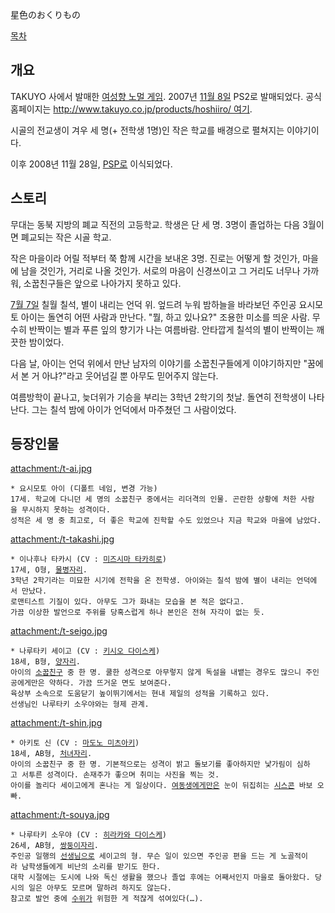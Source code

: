 星色のおくりもの

[[목차]]
== 개요 ==
TAKUYO 사에서 발매한 [[여성향 노멀 게임]]. 2007년 [[11월 8일]] PS2로 발매되었다.
공식 홈페이지는 [[http://www.takuyo.co.jp/products/hoshiiro/ 여기]].

시골의 전교생이 겨우 세 명(+ 전학생 1명)인 작은 학교를 배경으로 펼쳐지는 이야기이다.

이후 2008년 11월 28일, [[PSP]]로 이식되었다.

== 스토리 ==
무대는 동북 지방의 폐교 직전의 고등학교. 학생은 단 세 명.
3명이 졸업하는 다음 3월이면 폐교되는 작은 시골 학교.

작은 마을이라 어릴 적부터 쭉 함께 시간을 보내온 3명.
진로는 어떻게 할 것인가, 마을에 남을 것인가, 거리로 나올 것인가.
서로의 마음이 신경쓰이고 그 거리도 너무나 가까워, 소꿉친구들은 앞으로 나아가지 못하고 있다.

[[7월 7일]] 칠월 칠석, 별이 내리는 언덕 위.
엎드려 누워 밤하늘을 바라보던 주인공 요시모토 아이는 돌연히 어떤 사람과 만난다.
"뭘, 하고 있나요?"
조용한 미소를 띄운 사람. 무수히 반짝이는 별과 푸른 잎의 향기가 나는 여름바람.
안타깝게 칠석의 별이 반짝이는 깨끗한 밤이었다.

다음 날, 아이는 언덕 위에서 만난 남자의 이야기를 소꿉친구들에게 이야기하지만 "꿈에서 본 거 아냐?"라고 웃어넘길 뿐 아무도 믿어주지 않는다.

여름방학이 끝나고, 늦더위가 기승을 부리는 3학년 2학기의 첫날. 돌연히 전학생이 나타난다.
그는 칠석 밤에 아이가 언덕에서 마주쳤던 그 사람이었다.

== 등장인물 ==

attachment:/t-ai.jpg
 * 요시모토 아이 (디폴트 네임, 변경 가능)
 17세. 학교에 다니던 세 명의 소꿉친구 중에서는 리더격의 인물. 곤란한 상황에 처한 사람을 무시하지 못하는 성격이다.
 성적은 세 명 중 최고로, 더 좋은 학교에 진학할 수도 있었으나 지금 학교와 마을에 남았다.

attachment:/t-takashi.jpg
 * 이나후나 타카시 (CV : [[미즈시마 타카히로]])
 17세, O형, [[물병자리]].
 3학년 2학기라는 미묘한 시기에 전학을 온 전학생. 아이와는 칠석 밤에 별이 내리는 언덕에서 만났다.
 로맨티스트 기질이 있다. 아무도 그가 화내는 모습을 본 적은 없다고.
 가끔 이상한 발언으로 주위를 당혹스럽게 하나 본인은 전혀 자각이 없는 듯.

attachment:/t-seigo.jpg
 * 나루타키 세이고 (CV : [[키시오 다이스케]])
 18세, B형, [[양자리]].
 아이의 [[소꿉친구]] 중 한 명. 쿨한 성격으로 아무렇지 않게 독설을 내뱉는 경우도 많으니 주인공에게만은 약하다. 가끔 뜨거운 면도 보여준다.
 육상부 소속으로 도움닫기 높이뛰기에서는 현내 제일의 성적을 기록하고 있다.
 선생님인 나루타키 소우야와는 형제 관계.

attachment:/t-shin.jpg
 * 아키토 신 (CV : [[마도노 미츠아키]])
 18세, AB형, [[처녀자리]].
 아이의 소꿉친구 중 한 명. 기본적으로는 성격이 밝고 돌보기를 좋아하지만 낯가림이 심하고 서투른 성격이다. 손재주가 좋으며 취미는 사진을 찍는 것.
 아이를 놀리다 세이고에게 혼나는 게 일상이다. [[여동생]]에게만은 눈이 뒤집히는 [[시스콘]] 바보 오빠.

attachment:/t-souya.jpg
 * 나루타키 소우야 (CV : [[히라카와 다이스케]])
 26세, AB형, [[쌍둥이자리]].
 주인공 일행의 [[선생님]]으로 세이고의 형. 무슨 일이 있으면 주인공 편을 드는 게 노골적이라 남학생들에게 비난의 소리를 받기도 한다.
 대학 시절에는 도시에 나와 독신 생활을 했으나 졸업 후에는 어째서인지 마을로 돌아왔다. 당시의 일은 아무도 모르며 말하려 하지도 않는다.
 참고로 발언 중에 [[수위]]가 위험한 게 적잖게 섞여있다(…).
